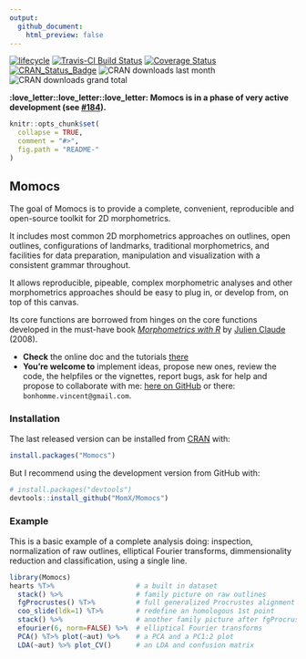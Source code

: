 ```yaml
---
output:
  github_document:
    html_preview: false
---
```


<!--README.md is generated from README.Rmd. Please edit that file -->

<!--Badges -->
[![lifecycle](https://img.shields.io/badge/lifecycle-maturing-blue.svg)](https://www.tidyverse.org/lifecycle/#maturing)
[![Travis-CI Build Status](https://travis-ci.org/MomX/Momocs.svg?branch=master)](https://travis-ci.org/vbonhomme/Momocs)
[![Coverage Status](https://img.shields.io/codecov/c/MomX/vbonhomme/Momocs/master.svg)](https://codecov.io/github/MomX/Momocs?branch=master)
[![CRAN\_Status\_Badge](http://www.r-pkg.org/badges/version/Momocs)](http://cran.r-project.org/package=Momocs)
![CRAN downloads last month](http://cranlogs.r-pkg.org/badges/Momocs) ![CRAN downloads grand total](http://cranlogs.r-pkg.org/badges/grand-total/Momocs)

__:love_letter::love_letter::love_letter: Momocs is in a phase of very active development (see [#184](https://github.com/vbonhomme/MomX/issues/184)).__


```r
knitr::opts_chunk$set(
  collapse = TRUE,
  comment = "#>",
  fig.path = "README-"
)
```

## Momocs

The goal of Momocs is to provide a complete, convenient, reproducible and open-source toolkit for 2D morphometrics.

It includes most common 2D morphometrics approaches on outlines, open outlines, configurations of landmarks, traditional morphometrics, and facilities for data preparation, manipulation and visualization with a consistent grammar throughout.

It allows reproducible, pipeable, complex morphometric analyses and other morphometrics approaches should be easy to plug in, or develop from, on top of this canvas.

Its core functions are borrowed from hinges on the core functions developed in the must-have book _[Morphometrics with R](http://www.springer.com/statistics/life+sciences,+medicine+%26+health/book/978-0-387-77789-4)_ by [Julien Claude](http://www.isem.univ-montp2.fr/recherche/equipes/biologie-du-developpement-et-evolution/personnel/claude-julien/) (2008).

* __Check__ the online doc and the tutorials [there](http://vbonhomme.github.io/Momocs/)
* __You're welcome to__ implement ideas, propose new ones, review the code, the helpfiles or the vignettes, report bugs, ask for help and propose to collaborate with me: [here on GitHub](https://github.com/vbonhomme/Momocs/issues) or there: `bonhomme.vincent@gmail.com`.


### Installation
The last released version can be installed from [CRAN](https://CRAN.R-project.org/package=Momocs ) with:

```r
install.packages("Momocs")
```

But I recommend using the development version from GitHub with:
```r
# install.packages("devtools")
devtools::install_github("MomX/Momocs")
```

<!--
## Features
__Matrices of xy-coordinates__
* ~100 generic tools like centering, scaling, rotating, calculating area, perimeter, etc. Full list with `apropos("coo_")`
* generic plotters: `coo_plot` and `g` (work in progress)

__Data acquisition + Babel__

* Outline extraction from black mask/silhouettes `.jpgs`
* Landmark definition on outlines (`def_ldk` or via [StereoMorph](https://github.com/aaronolsen/StereoMorph))
* Open curves digitization with bezier curves (via [StereoMorph](https://github.com/aaronolsen/StereoMorph))
* Import/Export from/to `.nts`, `.tps`, `PAST`, `.txt`, etc.

__Outline analysis__

* Elliptical Fourier analysis (`efourier`)
* Radii variation (`rfourier`)
* Radii variation - curvilinear abscissa (`sfourier`)
* Tangent Angle Fourier analysis (`tfourier`)

__Open-outlines__

* Natural (raw) polynomials (`npoly`)
* Orthogonal (Legendre) polynomials (`opoly`)
* Discrete Cosinus Transform (`dfourier`)
* `bezier` core functions

__Configuration of landmarks__

* Full Generalized Procrustes Adjustment (`fgProcrustes`)
* Sliding semi-landmarks (`fgsProcrustes`)

__Traditional morphometrics and global shape descriptors__

* Facilities for multivariate analysis (see `flowers`)
* A long list of shape scalars (eg. `coo_eccentricity`, `coo_rectilinearity`, etc.)

__Data handling__

* Easy data manipulation with `filter`, `select`, `slice`, `mutate` and other verbs ala [dplyr](https://github.com/hadley/dplyr/)
* New verbs useful for morphometrics such as `combine` and `chop`, to handle several 2D views
* Permutation methods to resample data (`perm`, `breed`)

__Multivariate analysis__

* Mean shape (groupwise) calculations (`mshapes`)
* Principal component analysis (`PCA`)
* Multivariate analysis of variance (`MANOVA` + pairwise testing `MANOVA_PW`)
* Linear discriminant analysis and screening (`LDA`)
* Hierarchical clustering (`CLUST`)
* K-means (`KMEANS`)

__Graphical methods__

* Family pictures and quick inspection of whole datasets (`stack` and `panel`)
* Some `ggplot2` plots, when useful (and convet Momocs' objects into `data.frames it with `as_df`)
* Morphological spaces for PCA
* Thin plate splines and variation around deformation grids


__Misc__

* Datasets for all types of data (`apodemus`, `bot`, `chaff`, `charring`, `flower`,  `hearts`, `molars`, `mosquito`, `mouse`, `oak`, `olea`, `shapes`, `trilo`, `wings`)
* [Shiny](http://shiny.rstudio.com/) demonstrators/helpers. See [Momecs](https://github.com/vbonhomme/Momecs/)
* [Online documentation](http://vbonhomme.github.io/Momocs/)
-->

### Example
This is a basic example of a complete analysis doing: inspection, normalization of raw outlines, elliptical Fourier transforms, dimmensionality reduction and classification, using a single line.

```r
library(Momocs)
hearts %T>%                    # a built in dataset
  stack() %>%                  # family picture on raw outlines
  fgProcrustes() %T>%          # full generalized Procrustes alignment
  coo_slide(ldk=1) %T>%        # redefine an homologous 1st point
  stack() %>%                  # another family picture after fgProcrustes
  efourier(6, norm=FALSE) %>%  # elliptical Fourier transforms
  PCA() %T>% plot(~aut) %>%    # a PCA and a PC1:2 plot
  LDA(~aut) %>% plot_CV()      # an LDA and confusion matrix

```
